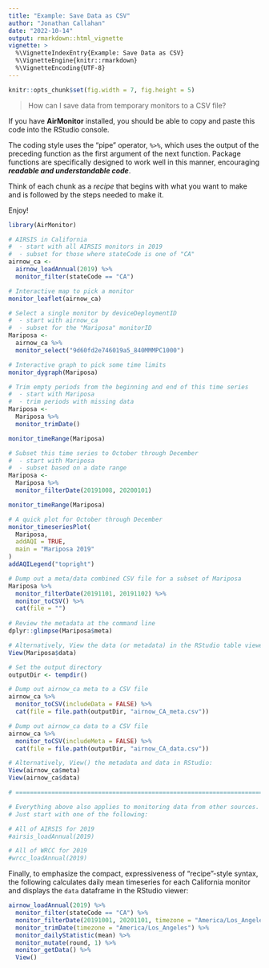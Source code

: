 ```yaml
---
title: "Example: Save Data as CSV"
author: "Jonathan Callahan"
date: "2022-10-14"
output: rmarkdown::html_vignette
vignette: >
  %\VignetteIndexEntry{Example: Save Data as CSV}
  %\VignetteEngine{knitr::rmarkdown}
  %\VignetteEncoding{UTF-8}
---
```


```r
knitr::opts_chunk$set(fig.width = 7, fig.height = 5)
```

> How can I save data from temporary monitors to a CSV file?

If you have **AirMonitor** installed, you should be able to copy and paste this
code into the RStudio console.

The coding style uses the "pipe" operator, `%>%`, which uses the output of the 
preceding function as the first argument of the next function. Package functions 
are specifically designed to work well in this manner, encouraging **_readable 
and understandable code_**.

Think of each chunk as a _recipe_ that begins with what you want to make and
is followed by the steps needed to make it.

Enjoy!

```r
library(AirMonitor)

# AIRSIS in California
#  - start with all AIRSIS monitors in 2019
#  - subset for those where stateCode is one of "CA"
airnow_ca <- 
  airnow_loadAnnual(2019) %>%
  monitor_filter(stateCode == "CA")

# Interactive map to pick a monitor
monitor_leaflet(airnow_ca)

# Select a single monitor by deviceDeploymentID
#  - start with airnow_ca
#  - subset for the "Mariposa" monitorID
Mariposa <-
  airnow_ca %>%
  monitor_select("9d60fd2e746019a5_840MMMPC1000")

# Interactive graph to pick some time limits
monitor_dygraph(Mariposa)

# Trim empty periods from the beginning and end of this time series
#  - start with Mariposa
#  - trim periods with missing data
Mariposa <- 
  Mariposa %>%
  monitor_trimDate()

monitor_timeRange(Mariposa)

# Subset this time series to October through December
#  - start with Mariposa
#  - subset based on a date range
Mariposa <- 
  Mariposa %>%
  monitor_filterDate(20191008, 20200101)

monitor_timeRange(Mariposa)

# A quick plot for October through December
monitor_timeseriesPlot(
  Mariposa,
  addAQI = TRUE,
  main = "Mariposa 2019"
)
addAQILegend("topright")

# Dump out a meta/data combined CSV file for a subset of Mariposa
Mariposa %>%
  monitor_filterDate(20191101, 20191102) %>%
  monitor_toCSV() %>%
  cat(file = "")
  
# Review the metadata at the command line
dplyr::glimpse(Mariposa$meta)

# Alternatively, View the data (or metadata) in the RStudio table viewer:
View(Mariposa$data)

# Set the output directory
outputDir <- tempdir()

# Dump out airnow_ca meta to a CSV file
airnow_ca %>%
  monitor_toCSV(includeData = FALSE) %>%
  cat(file = file.path(outputDir, "airnow_CA_meta.csv"))

# Dump out airnow_ca data to a CSV file
airnow_ca %>%
  monitor_toCSV(includeMeta = FALSE) %>%
  cat(file = file.path(outputDir, "airnow_CA_data.csv"))

# Alternatively, View() the metadata and data in RStudio:
View(airnow_ca$meta)
View(airnow_ca$data)

# ==============================================================================

# Everything above also applies to monitoring data from other sources.
# Just start with one of the following:

# All of AIRSIS for 2019
#airsis_loadAnnual(2019)

# All of WRCC for 2019
#wrcc_loadAnnual(2019)
```

Finally, to emphasize the compact, expressiveness of "recipe"-style syntax, the 
following calculates daily mean timeseries for each California monitor and 
displays the `data` dataframe in the RStudio viewer:

```r
airnow_loadAnnual(2019) %>%
  monitor_filter(stateCode == "CA") %>%
  monitor_filterDate(20191001, 20201101, timezone = "America/Los_Angeles") %>%
  monitor_trimDate(timezone = "America/Los_Angeles") %>%
  monitor_dailyStatistic(mean) %>% 
  monitor_mutate(round, 1) %>%
  monitor_getData() %>%
  View()
```
